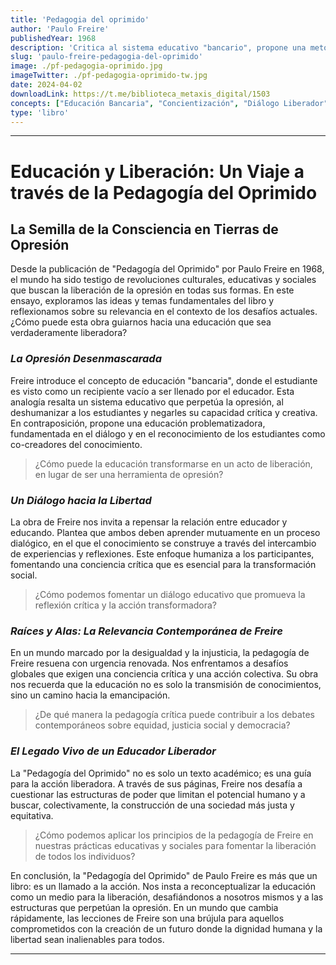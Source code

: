 ```yaml
---
title: 'Pedagogia del oprimido'
author: 'Paulo Freire'
publishedYear: 1968
description: 'Critica al sistema educativo "bancario", propone una metodología revolucionaria basada en el diálogo y la concienciación crítica, buscando la liberación de opresores y oprimidos mediante la educación.'
slug: 'paulo-freire-pedagogia-del-oprimido'
image: ./pf-pedagogia-oprimido.jpg
imageTwitter: ./pf-pedagogia-oprimido-tw.jpg
date: 2024-04-02
downloadLink: https://t.me/biblioteca_metaxis_digital/1503
concepts: ["Educación Bancaria", "Concientización", "Diálogo Liberador", "Opresión y Liberación", "Praxis Educativa"]
type: 'libro'
---
```


---

# Educación y Liberación: Un Viaje a través de la Pedagogía del Oprimido

## La Semilla de la Consciencia en Tierras de Opresión

Desde la publicación de "Pedagogía del Oprimido" por Paulo Freire en 1968, el mundo ha sido testigo de revoluciones culturales, educativas y sociales que buscan la liberación de la opresión en todas sus formas. En este ensayo, exploramos las ideas y temas fundamentales del libro y reflexionamos sobre su relevancia en el contexto de los desafíos actuales. ¿Cómo puede esta obra guiarnos hacia una educación que sea verdaderamente liberadora?

### _La Opresión Desenmascarada_

Freire introduce el concepto de educación "bancaria", donde el estudiante es visto como un recipiente vacío a ser llenado por el educador. Esta analogía resalta un sistema educativo que perpetúa la opresión, al deshumanizar a los estudiantes y negarles su capacidad crítica y creativa. En contraposición, propone una educación problematizadora, fundamentada en el diálogo y en el reconocimiento de los estudiantes como co-creadores del conocimiento.

> ¿Cómo puede la educación transformarse en un acto de liberación, en lugar de ser una herramienta de opresión?

### _Un Diálogo hacia la Libertad_

La obra de Freire nos invita a repensar la relación entre educador y educando. Plantea que ambos deben aprender mutuamente en un proceso dialógico, en el que el conocimiento se construye a través del intercambio de experiencias y reflexiones. Este enfoque humaniza a los participantes, fomentando una conciencia crítica que es esencial para la transformación social.

> ¿Cómo podemos fomentar un diálogo educativo que promueva la reflexión crítica y la acción transformadora?

### _Raíces y Alas: La Relevancia Contemporánea de Freire_

En un mundo marcado por la desigualdad y la injusticia, la pedagogía de Freire resuena con urgencia renovada. Nos enfrentamos a desafíos globales que exigen una conciencia crítica y una acción colectiva. Su obra nos recuerda que la educación no es solo la transmisión de conocimientos, sino un camino hacia la emancipación.

> ¿De qué manera la pedagogía crítica puede contribuir a los debates contemporáneos sobre equidad, justicia social y democracia?

### _El Legado Vivo de un Educador Liberador_

La "Pedagogía del Oprimido" no es solo un texto académico; es una guía para la acción liberadora. A través de sus páginas, Freire nos desafía a cuestionar las estructuras de poder que limitan el potencial humano y a buscar, colectivamente, la construcción de una sociedad más justa y equitativa.

> ¿Cómo podemos aplicar los principios de la pedagogía de Freire en nuestras prácticas educativas y sociales para fomentar la liberación de todos los individuos?

En conclusión, la "Pedagogía del Oprimido" de Paulo Freire es más que un libro: es un llamado a la acción. Nos insta a reconceptualizar la educación como un medio para la liberación, desafiándonos a nosotros mismos y a las estructuras que perpetúan la opresión. En un mundo que cambia rápidamente, las lecciones de Freire son una brújula para aquellos comprometidos con la creación de un futuro donde la dignidad humana y la libertad sean inalienables para todos.

---
